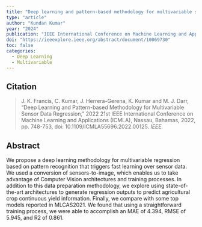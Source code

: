 ```yaml
---
title: "Deep learning and pattern-based methodology for multivariable sensor data regression"
type: "article"
author: "Kundan Kumar"
year: "2024"
publication: "IEEE International Conference on Machine Learning and Applications (ICMLA)"
doi: "https://ieeexplore.ieee.org/abstract/document/10069730"
toc: false
categories:
  - Deep Learning
  - Multivariable 
---
```


## Citation

> J. K. Francis, C. Kumar, J. Herrera-Gerena, K. Kumar and M. J. Darr, "Deep Learning and Pattern-based Methodology for Multivariable Sensor Data Regression," 2022 21st IEEE International Conference on Machine Learning and Applications (ICMLA), Nassau, Bahamas, 2022, pp. 748-753, doi: 10.1109/ICMLA55696.2022.00125. *IEEE.*

## Abstract
We propose a deep learning methodology for multivariable regression based on pattern recognition that triggers fast learning over sensor data. We used a conversion of sensors-to-image, which enables us to take advantage of Computer Vision architectures and training processes. In addition to this data preparation methodology, we explore using state-of-the-art architectures to generate regression outputs to predict agricultural crop continuous yield information. Finally, we compare with some top models reported in MLCAS2021. We found that using a straightforward training process, we were able to accomplish an MAE of 4.394, RMSE of 5.945, and R2 of 0.861.